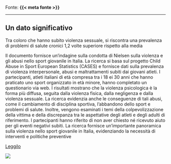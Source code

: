 :::{.fonte}
Fonte: **{{< meta fonte >}}**
:::

---

::: {.callout-tip}
## Un dato significativo
Tra coloro che hanno subito violenza sessuale, si riscontra una prevalenza di problemi di salute cronici 1,2 volte superiore rispetto alla media
:::

:::{.descrizione}
Il documento fornisce un'indagine sulla condotta di Nielsen sulla violenza e gli abusi nello sport giovanile in Italia. La ricerca si basa sul progetto Child Abuse in Sport European Statistics (CASES) e fornisce dati sulla prevalenza di violenza interpersonale, abusi e maltrattamenti subiti dai giovani atleti. I partecipanti, atleti italiani di età compresa tra i 18 ei 30 anni che hanno praticato uno sport organizzato in età minore, hanno completato un questionario via web. I risultati mostrano che la violenza psicologica è la forma più diffusa, seguita dalla violenza fisica, dalla negligenza e dalla violenza sessuale. La ricerca evidenzia anche le conseguenze di tali abusi, come il cambiamento di disciplina sportiva, l'abbandono dello sport e problemi di salute. Inoltre, vengono esaminati i temi della colpevolizzazione della vittima e della discrepanza tra le aspettative degli atleti e degli adulti di riferimento. I partecipanti hanno riferito di non aver chiesto né ricevuto aiuto per gli eventi negativi subiti. La ricerca fornisce un'importante panoramica sulla violenza nello sport giovanile in Italia, evidenziando la necessità di interventi e politiche preventive
:::

[Leggilo](https://www.sportesalute.eu/images/studi-e-dati-dello-sport/schede/2023/139-Indagine-Nielsen-sugli-abusi-e-violenze-nello-sport-Italiano.pdf){.btn-action-primary .btn-action .btn .btn-success .btn-lg}

[![]({{< meta image >}})](https://www.sportesalute.eu/images/studi-e-dati-dello-sport/schede/2023/139-Indagine-Nielsen-sugli-abusi-e-violenze-nello-sport-Italiano.pdf)

